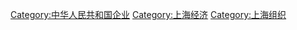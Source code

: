 [[Category:中华人民共和国企业|Category:中华人民共和国企业]]
[[Category:上海经济|Category:上海经济]]
[[Category:上海组织|Category:上海组织]]